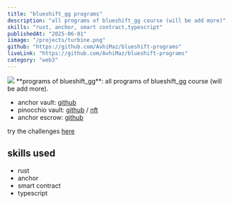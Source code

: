 ```yaml
---
title: "blueshift_gg programs"
description: "all programs of blueshift_gg course (will be add more)"
skills: "rust, anchor, smart contract,typescript"
publishedAt: "2025-06-01"
iimage: "/projects/turbine.png"
github: "https://github.com/AvhiMaz/blueshift-programs"
liveLink: "https://github.com/AvhiMaz/blueshift-programs"
category: "web3"
---
```


<img src="/projects/blueshift_gg.png" className="rounded-lg" />
**programs of blueshift_gg**: all programs of blueshift_gg course (will be add more).

- anchor vault: [github](https://github.com/AvhiMaz/blueshift-programs/tree/main/blueshift_anchor_vault)
- pinocchio vault: [github](https://github.com/AvhiMaz/blueshift-programs/tree/main/blueshift_pinocchio_vault) / [nft](https://magiceden.io/item-details/myZhvShX5btGv2wT2dFpBgmyqXRNosCdzzpwUidGCB4)
- anchor escrow: [github](https://github.com/AvhiMaz/blueshift-programs/tree/main/blueshift_anchor_escrow)

try the challenges [here](https://blueshift.gg/)

## skills used

- rust
- anchor
- smart contract
- typescript

